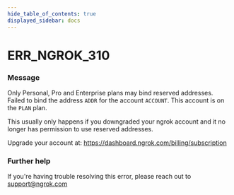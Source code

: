 ```yaml
---
hide_table_of_contents: true
displayed_sidebar: docs
---
```



# ERR_NGROK_310

### Message

Only Personal, Pro and Enterprise plans may bind reserved addresses.
Failed to bind the address `ADDR` for the account `ACCOUNT`.
This account is on the `PLAN` plan.

This usually only happens if you downgraded your ngrok account and it no
longer has permission to use reserved addresses.

Upgrade your account at: https://dashboard.ngrok.com/billing/subscription

### Further help

If you're having trouble resolving this error, please reach out to [support@ngrok.com](mailto:support@ngrok.com?subject=Help%20with%20ERR_NGROK_310)

<ErrorDetails error="err_ngrok_310" />
